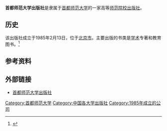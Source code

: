 {{expand|time=2016-08-09T19:24:48+00:00}}
'''首都师范大学出版社'''是隶属于[[首都师范大学|首都师范大学]]的一家高等[[师范|师范院校]][[出版社|出版社]]。

== 历史 ==
该出版社成立于1985年2月13日，位于[[北京市|北京市]]。主要出版的书类是[[学术|学术]]专著和教育图书。<ref>{{cite web |url=http://www.cnupn.com.cn/_d269611613.htm |title=存档副本 |accessdate=2016-08-09 |deadurl=yes |archiveurl=https://web.archive.org/web/20160914121531/http://www.cnupn.com.cn/_d269611613.htm |archivedate=2016-09-14 }}</ref>

== 参考资料 ==
{{Reflist}}

== 外部链接 ==
*[https://web.archive.org/web/20160904002613/http://www.cnupn.com.cn/ 首都师范大学出版社]

[[Category:首都师范大学|Category:首都师范大学]]
[[Category:中国各大学出版社|Category:中国各大学出版社]]
[[Category:1985年成立的公司|Category:1985年成立的公司]]